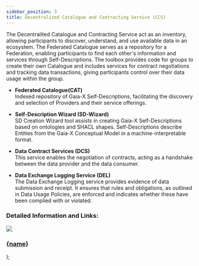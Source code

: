 ```yaml
---
sidebar_position: 3
title: Decentralized Catalogue and Contracting Service (CCS)
---
```


The Decentralited Catalogue and Contracting Service act as an inventory, allowing participants to discover, understand, and use available data in an ecosystem. The Federated Catalogue serves as a repository for a Federation, enabling participants to find each other's information and services through Self-Descriptions. The toolbox provides code for groups to create their own Catalogue and includes services for contract negotiations and tracking data transactions, giving participants control over their data usage within the group.

- **Federated Catalogue(CAT)** <br/>
  Indexed repository of Gaia-X Self-Descriptions, facilitating the discovery and selection of Providers and their service offerings.

- **Self-Description Wizard (SD-Wizard)** <br/>
  SD Creation Wizard tool assists in creating Gaia-X Self-Descriptions based on ontologies and SHACL shapes. Self-Descriptions describe Entities from the Gaia-X Conceptual Model in a machine-interpretable format.

- **Data Contract Services (DCS)** <br/>
  This service enables the negotiation of contracts, acting as a handshake between the data provider and the data consumer.

- **Data Exchange Logging Service (DEL)** <br/>
  The Data Exchange Logging service provides evidence of data submission and receipt. It ensures that rules and obligations, as outlined in Data Usage Policies, are enforced and indicates whether these have been complied with or violated.

### Detailed Information and Links:

  <a class="box-container" href={href}>
    <img src={img} />
    <h3>{name}</h3>
  </a>
);

<div class="img-container">
  <Box
    name="Federated Catalogue (CAT)"
    img="/img/service_2.png"
    href="/services/decentralized-catalogue/federate-catalog"
  />
  <Box
    name="Self-Description Wizard (SD-Wizard)"
    img="/img/data_catalog_2.png"
    href="/services/decentralized-catalogue/self-description"
  />
  <Box
    name="Data Exchange Logging Service (DELS)"
    img="/img/data_catalog_3.png"
    href="/services/decentralized-catalogue/data-exchange"
  />
  <Box
    name="Data Contract Services (DCS)"
    img="/img/data_catalog_4.png"
    href="/services/decentralized-catalogue/data-contract"
  />
</div>
